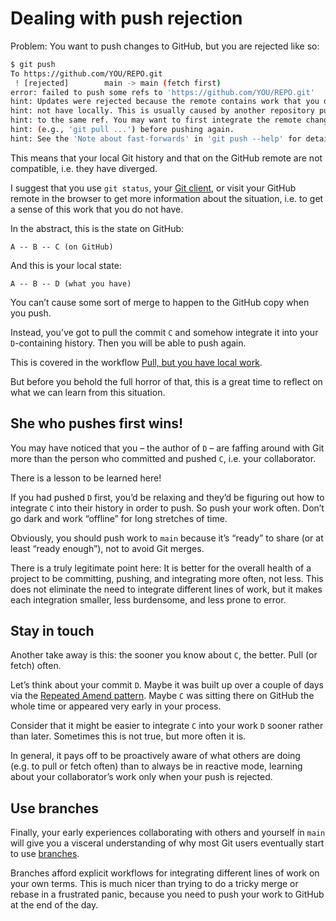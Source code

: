 # Dealing with push rejection {#sec-push-rejected}

Problem: You want to push changes to GitHub, but you are rejected like so:

``` bash
$ git push
To https://github.com/YOU/REPO.git
 ! [rejected]        main -> main (fetch first)
error: failed to push some refs to 'https://github.com/YOU/REPO.git'
hint: Updates were rejected because the remote contains work that you do
hint: not have locally. This is usually caused by another repository pushing
hint: to the same ref. You may want to first integrate the remote changes
hint: (e.g., 'git pull ...') before pushing again.
hint: See the 'Note about fast-forwards' in 'git push --help' for details.
```

This means that your local Git history and that on the GitHub remote are not compatible, i.e. they have diverged.

I suggest that you use `git status`, your [Git client](#git-client), or visit your GitHub remote in the browser to get more information about the situation, i.e. to get a sense of this work that you do not have.

In the abstract, this is the state on GitHub:

```         
A -- B -- C (on GitHub)
```

And this is your local state:

```         
A -- B -- D (what you have)
```

You can't cause some sort of merge to happen to the GitHub copy when you push.

Instead, you've got to pull the commit `C` and somehow integrate it into your `D`-containing history. Then you will be able to push again.

This is covered in the workflow [Pull, but you have local work](#sec-pull-tricky).

But before you behold the full horror of that, this is a great time to reflect on what we can learn from this situation.

## She who pushes first wins!

You may have noticed that you -- the author of `D` -- are faffing around with Git more than the person who committed and pushed `C`, i.e. your collaborator.

There is a lesson to be learned here!

If you had pushed `D` first, you'd be relaxing and they'd be figuring out how to integrate `C` into their history in order to push. So push your work often. Don't go dark and work "offline" for long stretches of time.

Obviously, you should push work to `main` because it's "ready" to share (or at least "ready enough"), not to avoid Git merges.

There is a truly legitimate point here: It is better for the overall health of a project to be committing, pushing, and integrating more often, not less. This does not eliminate the need to integrate different lines of work, but it makes each integration smaller, less burdensome, and less prone to error.

## Stay in touch

Another take away is this: the sooner you know about `C`, the better. Pull (or fetch) often.

Let's think about your commit `D`. Maybe it was built up over a couple of days via the [Repeated Amend pattern](#sec-repeated-amend). Maybe `C` was sitting there on GitHub the whole time or appeared very early in your process.

Consider that it might be easier to integrate `C` into your work `D` sooner rather than later. Sometimes this is not true, but more often it is.

In general, it pays off to be proactively aware of what others are doing (e.g. to pull or fetch often) than to always be in reactive mode, learning about your collaborator's work only when your push is rejected.

## Use branches

Finally, your early experiences collaborating with others and yourself in `main` will give you a visceral understanding of why most Git users eventually start to use [branches](#sec-git-branches).

Branches afford explicit workflows for integrating different lines of work on your own terms. This is much nicer than trying to do a tricky merge or rebase in a frustrated panic, because you need to push your work to GitHub at the end of the day.
